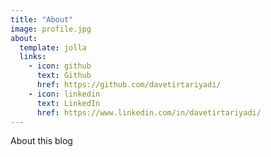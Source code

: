 ```yaml
---
title: "About"
image: profile.jpg
about:
  template: jolla
  links:
    - icon: github
      text: Github
      href: https://github.com/davetirtariyadi/
    - icon: linkedin
      text: LinkedIn
      href: https://www.linkedin.com/in/davetirtariyadi/
---
```


About this blog
